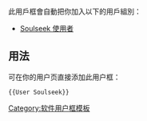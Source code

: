 {{Userbox 
|border-c=#3366ff
|border-s=3
|id-c=#FFFFFF
|id-s=12 
|id-fc=#000 
|info-c=#FFFFFF
|info-s=9
|info-fc=#888
|id=
|info=<center>此用户使用 '''[[:en:Soulseek|Soulseek]]''' </center>
}}

<noinclude>
<br clear="all" />
此用戶框會自動把你加入以下的用戶組別：
*[[:Category:Soulseek 使用者|Soulseek 使用者]]
== 用法 ==
可在你的用户页直接添加此用户框：
<pre>{{User Soulseek}}</pre>

[[Category:软件用户框模板]]
</noinclude>